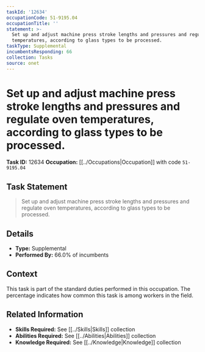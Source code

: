 ```yaml
---
taskId: '12634'
occupationCode: 51-9195.04
occupationTitle: ''
statement: >-
  Set up and adjust machine press stroke lengths and pressures and regulate oven
  temperatures, according to glass types to be processed.
taskType: Supplemental
incumbentsResponding: 66
collection: Tasks
source: onet
---
```

# Set up and adjust machine press stroke lengths and pressures and regulate oven temperatures, according to glass types to be processed.

**Task ID:** 12634
**Occupation:** [[../Occupations|Occupation]] with code `51-9195.04`

## Task Statement

> Set up and adjust machine press stroke lengths and pressures and regulate oven temperatures, according to glass types to be processed.

## Details

- **Type:** Supplemental
- **Performed By:** 66.0% of incumbents

## Context

This task is part of the standard duties performed in this occupation. The percentage indicates how common this task is among workers in the field.

## Related Information

- **Skills Required:** See [[../Skills|Skills]] collection
- **Abilities Required:** See [[../Abilities|Abilities]] collection
- **Knowledge Required:** See [[../Knowledge|Knowledge]] collection
